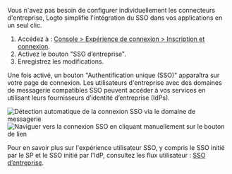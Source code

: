 
Vous n'avez pas besoin de configurer individuellement les connecteurs d'entreprise, Logto simplifie l'intégration du SSO dans vos applications en un seul clic.

1. Accédez à : [Console > Expérience de connexion > Inscription et connexion](https://cloud.logto.io/to/sign-in-experience/sign-up-and-sign-in).
2. Activez le bouton "SSO d’entreprise".
3. Enregistrez les modifications.

Une fois activé, un bouton "Authentification unique (SSO)" apparaîtra sur votre page de connexion. Les utilisateurs d'entreprise avec des domaines de messagerie compatibles SSO peuvent accéder à vos services en utilisant leurs fournisseurs d’identité d’entreprise (IdPs).

<img
  src={ssoEmailAutoNavigationImage}
  alt="Détection automatique de la connexion SSO via le domaine de messagerie"
/>
<img
  src={ssoLinkButtonNavigationImage}
  alt="Naviguer vers la connexion SSO en cliquant manuellement sur le bouton de lien"
/>

Pour en savoir plus sur l'expérience utilisateur SSO, y compris le SSO initié par le SP et le SSO initié par l'IdP, consultez les flux utilisateur : [SSO d’entreprise](/end-user-flows/enterprise-sso).
